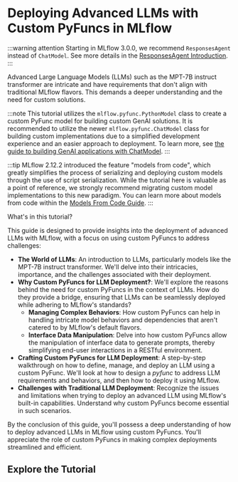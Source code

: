 
# Deploying Advanced LLMs with Custom PyFuncs in MLflow

:::warning attention
Starting in MLflow 3.0.0, we recommend <APILink fn="mlflow.pyfunc.ResponsesAgent">`ResponsesAgent`</APILink> instead of <APILink fn="mlflow.pyfunc.ChatModel">`ChatModel`</APILink>. See more details in the [ResponsesAgent Introduction](/genai/flavors/responses-agent-intro).
:::

Advanced Large Language Models (LLMs) such as the MPT-7B instruct transformer are intricate and have requirements that don't align with
traditional MLflow flavors. This demands a deeper understanding and the need for custom solutions.

:::note
This tutorial utilizes the <APILink fn="mlflow.pyfunc.PythonModel">`mlflow.pyfunc.PythonModel`</APILink> class to create a custom PyFunc model for building custom GenAI solutions.
It is recommended to utilize the newer <APILink fn="mlflow.pyfunc.ChatModel">`mlflow.pyfunc.ChatModel`</APILink> class for building custom implementations due to a simplified
development experience and an easier approach to deployment. To learn more, see [the guide to building GenAI applications with ChatModel](/genai/flavors/chat-model-guide).
:::

:::tip
MLflow 2.12.2 introduced the feature "models from code", which greatly simplifies the process of serializing and deploying custom models through the use
of script serialization. While the tutorial here is valuable as a point of reference, we strongly recommend migrating custom model implementations to this
new paradigm. You can learn more about models from code within the [Models From Code Guide](/ml/model/models-from-code).
:::

What's in this tutorial?

This guide is designed to provide insights into the deployment of advanced LLMs with MLflow, with a focus on using custom PyFuncs to address challenges:

- **The World of LLMs**: An introduction to LLMs, particularly models like the MPT-7B instruct transformer.
  We'll delve into their intricacies, importance, and the challenges associated with their deployment.
- **Why Custom PyFuncs for LLM Deployment?**: We'll explore the reasons behind the need for custom PyFuncs in the context of LLMs.
  How do they provide a bridge, ensuring that LLMs can be seamlessly deployed while adhering to MLflow's standards?
  - **Managing Complex Behaviors**: How custom PyFuncs can help in handling intricate model behaviors and dependencies that
    aren't catered to by MLflow's default flavors.
  - **Interface Data Manipulation**: Delve into how custom PyFuncs allow the manipulation of interface data to generate prompts,
    thereby simplifying end-user interactions in a RESTful environment.
- **Crafting Custom PyFuncs for LLM Deployment**: A step-by-step walkthrough on how to define, manage, and deploy an LLM using a custom PyFunc.
  We'll look at how to design a _pyfunc_ to address LLM requirements and behaviors, and then how to deploy it using MLflow.
- **Challenges with Traditional LLM Deployment**: Recognize the issues and limitations when trying to deploy an advanced LLM using
  MLflow's built-in capabilities. Understand why custom PyFuncs become essential in such scenarios.

By the conclusion of this guide, you'll possess a deep understanding of how to deploy advanced LLMs in MLflow using custom PyFuncs.
You'll appreciate the role of custom PyFuncs in making complex deployments streamlined and efficient.

## Explore the Tutorial

<CardGroup>
  <PageCard
    headerText="Serving LLMs with MLflow: Leveraging Custom PyFunc"
    link="/genai/flavors/custom-pyfunc-for-llms/notebooks/custom-pyfunc-advanced-llm"
    text="Learn how to use the MLflow Custom Pyfunc Model to serve Large Language Models (LLMs) in a RESTful environment."
  />

</CardGroup>
